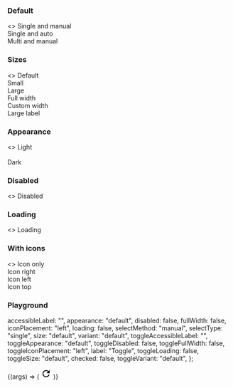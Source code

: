 
<Meta title="Toggle button group" component={IcToggleButtonGroup} />

<Description markdown={readme} />

### Default

<Canvas>
  <Story name="Default">
    <>
      <span>Single and manual</span>
      <IcToggleButtonGroup
        selectType="single"
        accessibleLabel="Single and manual select toggle group"
      >
        <IcToggleButton label="First toggle"></IcToggleButton>
        <IcToggleButton label="Second toggle"></IcToggleButton>
        <IcToggleButton label="Third toggle"></IcToggleButton>
      </IcToggleButtonGroup>
      <br />
      <span>Single and auto</span>
      <IcToggleButtonGroup
        selectType="single"
        selectMethod="auto"
        accessibleLabel="Single and auto select toggle group"
      >
        <IcToggleButton label="First toggle"></IcToggleButton>
        <IcToggleButton label="Second toggle"></IcToggleButton>
        <IcToggleButton label="Third toggle"></IcToggleButton>
      </IcToggleButtonGroup>
      <br />
      <span>Multi and manual</span>
      <IcToggleButtonGroup
        selectType="multi"
        accessibleLabel="Multi and manual select toggle group"
      >
        <IcToggleButton label="First toggle"></IcToggleButton>
        <IcToggleButton label="Second toggle"></IcToggleButton>
        <IcToggleButton label="Third toggle"></IcToggleButton>
      </IcToggleButtonGroup>
      <br />
    </>
  </Story>
</Canvas>

### Sizes

<Canvas>
  <Story name="Sizes">
    <>
      <span>Default</span>
      <IcToggleButtonGroup accessibleLabel="Single and manual select toggle group">
        <IcToggleButton label="First toggle"></IcToggleButton>
        <IcToggleButton label="Second toggle"></IcToggleButton>
        <IcToggleButton label="Third toggle"></IcToggleButton>
      </IcToggleButtonGroup>
      <br />
      <span>Small</span>
      <IcToggleButtonGroup
        size="small"
        accessibleLabel="Single and manual select toggle group"
      >
        <IcToggleButton label="First toggle"></IcToggleButton>
        <IcToggleButton label="Second toggle"></IcToggleButton>
        <IcToggleButton label="Third toggle"></IcToggleButton>
      </IcToggleButtonGroup>
      <br />
      <span>Large</span>
      <IcToggleButtonGroup
        size="large"
        accessibleLabel="Single and manual select toggle group"
      >
        <IcToggleButton label="First toggle"></IcToggleButton>
        <IcToggleButton label="Second toggle"></IcToggleButton>
        <IcToggleButton label="Third toggle"></IcToggleButton>
      </IcToggleButtonGroup>
      <br />
      <span>Full width</span>
      <IcToggleButtonGroup
        fullWidth
        accessibleLabel="Single and manual select toggle group"
      >
        <IcToggleButton label="First toggle"></IcToggleButton>
        <IcToggleButton label="Second toggle"></IcToggleButton>
        <IcToggleButton label="Third toggle"></IcToggleButton>
      </IcToggleButtonGroup>
      <br />
      <span>Custom width</span>
      <IcToggleButtonGroup
        style={{ width: "50%" }}
        accessibleLabel="Single and manual select toggle group"
      >
        <IcToggleButton label="First toggle"></IcToggleButton>
        <IcToggleButton label="Second toggle"></IcToggleButton>
        <IcToggleButton label="Third toggle"></IcToggleButton>
      </IcToggleButtonGroup>
      <br />
      <span>Large label</span>
      <IcToggleButtonGroup
        style={{ width: "50%" }}
        accessibleLabel="Single and manual select toggle group"
      >
        <IcToggleButton label="toggle"></IcToggleButton>
        <IcToggleButton label="a very very very long toggle button label"></IcToggleButton>
      </IcToggleButtonGroup>
      <br />
    </>
  </Story>
</Canvas>

### Appearance

<Canvas>
  <Story name="Appearance">
    <>
      <span>Light</span>
      <div
        style={{
          backgroundColor: "#2c2f34",
          padding: "6px 10px",
          width: "fit-content",
        }}
      >
        <IcToggleButtonGroup
          appearance="light"
          accessibleLabel="Single and manual select toggle group"
        >
          <IcToggleButton
            label="First toggle"
            appearance="light"
          ></IcToggleButton>
          <IcToggleButton
            label="Second toggle"
            appearance="light"
          ></IcToggleButton>
          <IcToggleButton
            label="Third toggle"
            appearance="light"
          ></IcToggleButton>
        </IcToggleButtonGroup>
      </div>
      <br />
      <span>Dark</span>
      <IcToggleButtonGroup
        appearance="dark"
        accessibleLabel="Single and manual select toggle group"
      >
        <IcToggleButton label="First toggle" appearance="dark"></IcToggleButton>
        <IcToggleButton
          label="Second toggle"
          appearance="dark"
        ></IcToggleButton>
        <IcToggleButton label="Third toggle" appearance="dark"></IcToggleButton>
      </IcToggleButtonGroup>
      <br />
    </>
  </Story>
</Canvas>

### Disabled

<Canvas>
  <Story name="Disabled">
    <>
      <span>Disabled</span>
      <IcToggleButtonGroup
        disabled
        accessibleLabel="Single and manual select toggle group"
      >
        <IcToggleButton label="First toggle" disabled></IcToggleButton>
        <IcToggleButton label="Second toggle" disabled></IcToggleButton>
        <IcToggleButton label="Third toggle" disabled></IcToggleButton>
      </IcToggleButtonGroup>
    </>
  </Story>
</Canvas>

### Loading

<Canvas>
  <Story name="Loading">
    <>
      <span>Loading</span>
      <IcToggleButtonGroup
        loading
        accessibleLabel="Single and manual select toggle group"
      >
        <IcToggleButton label="First toggle" loading></IcToggleButton>
        <IcToggleButton label="Second toggle" loading></IcToggleButton>
        <IcToggleButton label="Third toggle" loading></IcToggleButton>
      </IcToggleButtonGroup>
    </>
  </Story>
</Canvas>

### With icons

<Canvas>
  <Story name="With icons">
    <>
      <span>Icon only</span>
      <IcToggleButtonGroup
        variant="icon"
        accessibleLabel="Single and manual select toggle group"
      >
        <IcToggleButton variant="icon" accessibleLabel="First Refresh">
          <SlottedSVG
            xmlns="http://www.w3.org/2000/svg"
            height="24px"
            viewBox="0 0 24 24"
            width="24px"
            fill="#000000"
          >
            <path d="M0 0h24v24H0V0z" fill="none" />
            <path d="M17.65 6.35C16.2 4.9 14.21 4 12 4c-4.42 0-7.99 3.58-7.99 8s3.57 8 7.99 8c3.73 0 6.84-2.55 7.73-6h-2.08c-.82 2.33-3.04 4-5.65 4-3.31 0-6-2.69-6-6s2.69-6 6-6c1.66 0 3.14.69 4.22 1.78L13 11h7V4l-2.35 2.35z" />
          </SlottedSVG>
        </IcToggleButton>
        <IcToggleButton variant="icon" accessibleLabel="Second Refresh">
          <SlottedSVG
            xmlns="http://www.w3.org/2000/svg"
            height="24px"
            viewBox="0 0 24 24"
            width="24px"
            fill="#000000"
          >
            <path d="M0 0h24v24H0V0z" fill="none" />
            <path d="M17.65 6.35C16.2 4.9 14.21 4 12 4c-4.42 0-7.99 3.58-7.99 8s3.57 8 7.99 8c3.73 0 6.84-2.55 7.73-6h-2.08c-.82 2.33-3.04 4-5.65 4-3.31 0-6-2.69-6-6s2.69-6 6-6c1.66 0 3.14.69 4.22 1.78L13 11h7V4l-2.35 2.35z" />
          </SlottedSVG>
        </IcToggleButton>
      </IcToggleButtonGroup>
      <br />
      <span>Icon right</span>
      <IcToggleButtonGroup
        iconPlacement="right"
        accessibleLabel="Single and manual select toggle group"
      >
        <IcToggleButton label="First toggle">
          <SlottedSVG
            slot="icon"
            xmlns="http://www.w3.org/2000/svg"
            height="24px"
            viewBox="0 0 24 24"
            width="24px"
            fill="#000000"
          >
            <path d="M0 0h24v24H0V0z" fill="none" />
            <path d="M17.65 6.35C16.2 4.9 14.21 4 12 4c-4.42 0-7.99 3.58-7.99 8s3.57 8 7.99 8c3.73 0 6.84-2.55 7.73-6h-2.08c-.82 2.33-3.04 4-5.65 4-3.31 0-6-2.69-6-6s2.69-6 6-6c1.66 0 3.14.69 4.22 1.78L13 11h7V4l-2.35 2.35z" />
          </SlottedSVG>
        </IcToggleButton>
        <IcToggleButton label="Second toggle">
          <SlottedSVG
            slot="icon"
            xmlns="http://www.w3.org/2000/svg"
            height="24px"
            viewBox="0 0 24 24"
            width="24px"
            fill="#000000"
          >
            <path d="M0 0h24v24H0V0z" fill="none" />
            <path d="M17.65 6.35C16.2 4.9 14.21 4 12 4c-4.42 0-7.99 3.58-7.99 8s3.57 8 7.99 8c3.73 0 6.84-2.55 7.73-6h-2.08c-.82 2.33-3.04 4-5.65 4-3.31 0-6-2.69-6-6s2.69-6 6-6c1.66 0 3.14.69 4.22 1.78L13 11h7V4l-2.35 2.35z" />
          </SlottedSVG>
        </IcToggleButton>
      </IcToggleButtonGroup>
      <br />
      <span>Icon left</span>
      <IcToggleButtonGroup
        iconPlacement="left"
        accessibleLabel="Single and manual select toggle group"
      >
        <IcToggleButton label="First toggle">
          <SlottedSVG
            slot="icon"
            xmlns="http://www.w3.org/2000/svg"
            height="24px"
            viewBox="0 0 24 24"
            width="24px"
            fill="#000000"
          >
            <path d="M0 0h24v24H0V0z" fill="none" />
            <path d="M17.65 6.35C16.2 4.9 14.21 4 12 4c-4.42 0-7.99 3.58-7.99 8s3.57 8 7.99 8c3.73 0 6.84-2.55 7.73-6h-2.08c-.82 2.33-3.04 4-5.65 4-3.31 0-6-2.69-6-6s2.69-6 6-6c1.66 0 3.14.69 4.22 1.78L13 11h7V4l-2.35 2.35z" />
          </SlottedSVG>
        </IcToggleButton>
        <IcToggleButton label="Second toggle">
          <SlottedSVG
            slot="icon"
            xmlns="http://www.w3.org/2000/svg"
            height="24px"
            viewBox="0 0 24 24"
            width="24px"
            fill="#000000"
          >
            <path d="M0 0h24v24H0V0z" fill="none" />
            <path d="M17.65 6.35C16.2 4.9 14.21 4 12 4c-4.42 0-7.99 3.58-7.99 8s3.57 8 7.99 8c3.73 0 6.84-2.55 7.73-6h-2.08c-.82 2.33-3.04 4-5.65 4-3.31 0-6-2.69-6-6s2.69-6 6-6c1.66 0 3.14.69 4.22 1.78L13 11h7V4l-2.35 2.35z" />
          </SlottedSVG>
        </IcToggleButton>
      </IcToggleButtonGroup>
      <br />
      <span>Icon top</span>
      <IcToggleButtonGroup
        iconPlacement="top"
        accessibleLabel="Single and manual select toggle group"
      >
        <IcToggleButton label="First toggle">
          <SlottedSVG
            slot="icon"
            xmlns="http://www.w3.org/2000/svg"
            height="24px"
            viewBox="0 0 24 24"
            width="24px"
            fill="#000000"
          >
            <path d="M0 0h24v24H0V0z" fill="none" />
            <path d="M17.65 6.35C16.2 4.9 14.21 4 12 4c-4.42 0-7.99 3.58-7.99 8s3.57 8 7.99 8c3.73 0 6.84-2.55 7.73-6h-2.08c-.82 2.33-3.04 4-5.65 4-3.31 0-6-2.69-6-6s2.69-6 6-6c1.66 0 3.14.69 4.22 1.78L13 11h7V4l-2.35 2.35z" />
          </SlottedSVG>
        </IcToggleButton>
        <IcToggleButton label="Second toggle">
          <SlottedSVG
            slot="icon"
            xmlns="http://www.w3.org/2000/svg"
            height="24px"
            viewBox="0 0 24 24"
            width="24px"
            fill="#000000"
          >
            <path d="M0 0h24v24H0V0z" fill="none" />
            <path d="M17.65 6.35C16.2 4.9 14.21 4 12 4c-4.42 0-7.99 3.58-7.99 8s3.57 8 7.99 8c3.73 0 6.84-2.55 7.73-6h-2.08c-.82 2.33-3.04 4-5.65 4-3.31 0-6-2.69-6-6s2.69-6 6-6c1.66 0 3.14.69 4.22 1.78L13 11h7V4l-2.35 2.35z" />
          </SlottedSVG>
        </IcToggleButton>
      </IcToggleButtonGroup>
    </>
  </Story>
</Canvas>

### Playground

  accessibleLabel: "",
  appearance: "default",
  disabled: false,
  fullWidth: false,
  iconPlacement: "left",
  loading: false,
  selectMethod: "manual",
  selectType: "single",
  size: "default",
  variant: "default",
  toggleAccessibleLabel: "",
  toggleAppearance: "default",
  toggleDisabled: false,
  toggleFullWidth: false,
  toggleIconPlacement: "left",
  label: "Toggle",
  toggleLoading: false,
  toggleSize: "default",
  checked: false,
  toggleVariant: "default",
};

<Canvas>
  <Story
    args={defaultArgs}
    parameters={{ loki: { skip: true } }}
    argTypes={{
      appearance: {
        options: [
          "default", "dark", "light"
        ],
        control: {
          type: "radio",
        },
      },
      iconPlacement: {
        options: [
          "left", "right", "top"
        ],
        control: {
          type: "radio",
        },
      },
      selectMethod: {
        options: [
          "manual", "auto"
        ],
        control: {
          type: "inline-radio",
        },
      },
      selectType: {
        options: [
          "single", "multi"
        ],
        control: {
          type: "inline-radio",
        },
      },
      size: {
        options: [
          "default", "small", "large"
        ],
        control: {
          type: "radio",
        },
      },
      variant: {
        options: [
          "default", "icon"
        ],
        control: {
          type: "inline-radio",
        },
      },
      toggleAppearance: {
        options: [
          "default", "dark", "light"
        ],
        control: {
          type: "radio",
        },
      },
      toggleIconPlacement: {
        options: [
          "left", "right", "top"
        ],
        control: {
          type: "radio",
        },
      },
      toggleSize: {
        options: [
          "default", "small", "large"
        ],
        control: {
          type: "radio",
        },
      },
      toggleVariant: {
        options: [
          "default", "icon"
        ],
        control: {
          type: "inline-radio",
        },
      },
    }}
    name="Playground"
  >
    {(args) => (
      <IcToggleButtonGroup
        accessibleLabel={args.accessibleLabel}
        appearance={args.appearance}
        disabled={args.disabled}
        fullWidth={args.fullWidth}
        iconPlacement={args.iconPlacement}
        loading={args.loading}
        selectMethod={args.selectMethod}
        selectType={args.selectType}
        size={args.size}
        variant={args.variant}
      >
        <IcToggleButton
          accessibleLabel={args.toggleAccessibleLabel}
          appearance={args.toggleAppearance}
          disabled={args.toggleDisabled}
          fullWidth={args.toggleFullWidth}
          iconPlacement={args.toggleIconPlacement}
          loading={args.toggleLoading}
          size={args.toggleSize}
          checked={args.checked}
          variant={args.toggleVariant}
          label={args.label}
        >
          <svg
            xmlns="http://www.w3.org/2000/svg"
            height="24px"
            viewBox="0 0 24 24"
            width="24px"
            fill="#000000"
            slot="icon"
          >
            <path d="M0 0h24v24H0V0z" fill="none" />
            <path
              d="M17.65 6.35C16.2 4.9 14.21 4 12 4c-4.42 0-7.99 3.58-7.99 8s3.57 8 7.99 8c3.73 0 6.84-2.55 7.73-6h-2.08c-.82 2.33-3.04 4-5.65 4-3.31 0-6-2.69-6-6s2.69-6 6-6c1.66 0 3.14.69 4.22 1.78L13 11h7V4l-2.35 2.35z"
            />
          </svg>
        </IcToggleButton>
        <IcToggleButton label="Second toggle" />
        <IcToggleButton label="Third toggle" />
      </IcToggleButtonGroup>
    )}
  </Story>
</Canvas>